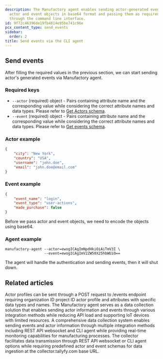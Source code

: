 ```yaml
---
description: The Manufactory agent enables sending actor-generated events by encoding
  actor and event objects in base64 format and passing them as required parameters
  through the command line interface.
id: 9f72c46396de19fb4814e95be741c96e
pcx_content_type: send_events
sidebar:
  order: 2
title: Send events via the CLI agent
---
```


## Send events

After filling the required values in the previous section, we can start sending actor's generated events via Manufactory agent.

### Required keys

- `--actor` (required) object - Pairs containing attribute name and the corresponding value while considering the correct attribute names and data types. Please refer to [Get Actors schema](/products/manufactory/actors/get_schema/).
- `--event` (required) object - Pairs containing attribute name and the corresponding value while considering the correct attribute names and data types. Please refer to [Get events schema](/products/manufactory/events/get_schema/).

### Actor example
```json
{
    "city": "New York",
    "country": "USA",
    "username": "john.doe",
    "email": "john.doe@email.com"
}
```

### Event example
```json
{
    "event_name": "login",
    "event_type": "user-actions",
    "made_purchase": false
}
```

Before we pass actor and event objects, we need to encode the objects using base64.


### Agent example

```shell
manufactory-agent --actor=ewogICAgImNpdHkiOiAiTmV3I \
                  --event=ewogICAgImV2ZW50X25hbWUiO==
```

The agent will handle the authentication and sending events, then it will shut down.


## Related articles
<CardGrid>
<LinkTitleCard header="<b>Rest Api > Send events via the REST API</b>" href="/products/manufactory/collector/rest_api/send_events/" > Actor profiles can be sent through a POST request to /events endpoint requiring organization ID project ID actor profile and attributes with specific data types and names. </LinkTitleCard>
<LinkTitleCard header="<b>Collector > Collecting events via our CLI agent</b>" href="/products/manufactory/collector/agent/" > The Manufactory agent serves as a data collection solution that enables sending actor information and events through various integration methods while reducing API load and supporting IoT devices with limited resources. </LinkTitleCard>
<LinkTitleCard header="<b>Collector > Collecting events via the REST API</b>" href="/products/manufactory/collector/rest_api/" > A comprehensive data collection system enables sending events and actor information through multiple integration methods including REST API websocket and CLI agent while providing real-time monitoring capabilities for manufacturing processes. </LinkTitleCard>
<LinkTitleCard header="<b>Manufactory > Collector</b>" href="/products/manufactory/collector/" > The collector facilitates data transmission through REST API websocket or CLI agent options while requiring predefined actor and event schemas for data ingestion at the collector.tallyfy.com base URL. </LinkTitleCard>
</CardGrid>